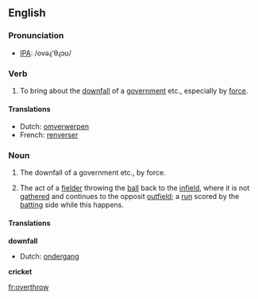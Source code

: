 ==English==
=== Pronunciation ===
*[[w:IPA|IPA]]: /ovəɻ'θɻɔʊ/

=== Verb ===
{{irregverb|'''to overthrow'''|'''[[overthrows]]'''|'''[[overthrew]]'''|'''[[overthrown]]'''|'''[[overthrowing]]'''}}

# To bring about the [[downfall]] of a [[government]] etc., especially by [[force]].

====Translations====
{{top}}
*Dutch: [[omverwerpen]]
*French: [[renverser]]
{{mid}}
{{bottom}}

===Noun===
{{en-noun|overthrow|overthrows}}

# The downfall of a government etc., by force.
#{{cricket}} The act of a [[fielder]] throwing the [[ball]] back to the [[infield]], where it is not [[gather]]ed and continues to the opposit [[outfield]]; a [[run]] scored by the [[batting]] side while this happens.

====Translations====
'''downfall'''
{{top}}
*Dutch: [[ondergang]] {{m}}
{{mid}}
{{bottom}}

'''cricket'''
{{top}}
{{mid}}
{{bottom}}

[[fr:overthrow]]